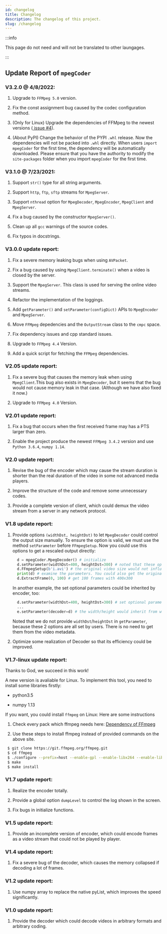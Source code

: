 ```yaml
---
id: changelog
title: Changelog
description: The changelog of this project.
slug: /changelog
---
```



:::info

This page do not need and will not be translated to other laungages.

:::

## Update Report of `mpegCoder`

### V3.2.0 @ 4/8/2022:

1. Upgrade to `FFMpeg 5.0` version.

2. Fix the const assignment bug caused by the codec configuration method.

3. (Only for Linux) Upgrade the dependencies of FFMpeg to the newest versions ([<InlineIcon icon={octIssueClosed16}/> issue #4](https://github.com/cainmagi/FFmpeg-Encoder-Decoder-for-Python/issues/4)).

4. (About PyPI) Change the behavior of the PYPI `.whl` release. Now the dependencies will not be packed into `.whl` directly. When users `import mpegCoder` for the first time, the dependency will be automatically downloaded. Please ensure that you have the authority to modify the `site-packages` folder when you import `mpegCoder` for the first time.

### V3.1.0 @ 7/23/2021:

1. Support `str()` type for all string arguments.

2. Support `http`, `ftp`, `sftp` streams for `MpegServer`.

3. Support `nthread` option for `MpegDecoder`, `MpegEncoder`, `MpegClient` and `MpegServer`.

4. Fix a bug caused by the constructor `MpegServer()`.

5. Clean up all `gcc` warnings of the source codes.

6. Fix typos in docstrings.

### V3.0.0 update report:

1. Fix a severe memory leaking bugs when using `AVPacket`.

2. Fix a bug caused by using `MpegClient.terminate()` when a video is closed by the server.

3. Support the `MpegServer`. This class is used for serving the online video streams.

4. Refactor the implementation of the loggings.

5. Add `getParameter()` and `setParameter(configDict)` APIs to `MpegEncoder` and `MpegServer`.

6. Move `FFMpeg` depedencies and the `OutputStream` class to the `cmpc` space.

7. Fix dependency issues and cpp standard issues.

8. Upgrade to `FFMpeg 4.4` Version.

9. Add a quick script for fetching the `FFMpeg` dependencies.

### V2.05 update report:

1. Fix a severe bug that causes the memory leak when using `MpegClient`.This bug also exists in `MpegDecoder`, but it seems that the bug would not cause memory leak in that case. (Although we have also fixed it now.)

2. Upgrade to `FFMpeg 4.0` Version.

### V2.01 update report:

1. Fix a bug that occurs when the first received frame may has a PTS larger than zero.

2. Enable the project produce the newest `FFMpeg 3.4.2` version and use `Python 3.6.4`, `numpy 1.14`. 

### V2.0 update report:

1. Revise the bug of the encoder which may cause the stream duration is shorter than the real duration of the video in some not advanced media players.

2. Improve the structure of the code and remove some unnecessary codes.

3. Provide a complete version of client, which could demux the video stream from a server in any network protocol.

### V1.8 update report:

1. Provide options `(widthDst, heightDst)` to let `MpegDecoder` could control the output size manually. To ensure the option is valid, we must use the method `setParameter` before `FFmpegSetup`. Now you could use this options to get a rescaled output directly:

    ```python
      d = mpegCoder.MpegDecoder() # initialize
      d.setParameter(widthDst=400, heightDst=300) # noted that these options must be set before 'FFmpegSetup'! 
      d.FFmpegSetup(b'i.avi') # the original video size would not influence the output
      print(d) # examine the parameters. You could also get the original video size by 'getParameter'
      d.ExtractFrame(0, 100) # get 100 frames with 400x300
    ```

    In another example, the set optional parameters could be inherited by encoder, too:

    ```python
      d.setParameter(widthDst=400, heightDst=300) # set optional parameters
      ...
      e.setParameter(decoder=d) # the width/height would inherit from widthDst/heightDst rather than original width/height of the decoder.
    ```

    Noted that we do not provide `widthDst`/`heightDst` in `getParameter`, because these 2 options are all set by users. There is no need to get them from the video metadata. 

2. Optimize some realization of Decoder so that its efficiency could be improved.

### V1.7-linux update report:

Thanks to God, we succeed in this work!

A new version is avaliable for Linux. To implement this tool, you need to install some libraries firstly:

* python3.5

* numpy 1.13

If you want, you could install `ffmpeg` on Linux: Here are some instructions

1. Check every pack which ffmpeg needs here: [Dependency of FFmpeg](https://trac.ffmpeg.org/wiki/CompilationGuide/Ubuntu "Dependency of FFmpeg")

2. Use these steps to install ffmpeg instead of provided commands on the above site.

```Bash
 $ git clone https://git.ffmpeg.org/ffmpeg.git
 $ cd ffmpeg
 $ ./configure --prefix=host --enable-gpl --enable-libx264 --enable-libx265 --enable-shared --disable-static --disable-doc
 $ make
 $ make install
```

### V1.7 update report:

1. Realize the encoder totally.

2. Provide a global option `dumpLevel` to control the log shown in the screen.

3. Fix bugs in initialize functions.

### V1.5 update report:

1. Provide an incomplete version of encoder, which could encode frames as a video stream that could not be played by player.
 
### V1.4 update report:

1. Fix a severe bug of the decoder, which causes the memory collapsed if decoding a lot of frames.
 
### V1.2 update report:

1. Use numpy array to replace the native pyList, which improves the speed  significantly.
 
### V1.0 update report:

1. Provide the decoder which could decode videos in arbitrary formats and arbitrary coding.
